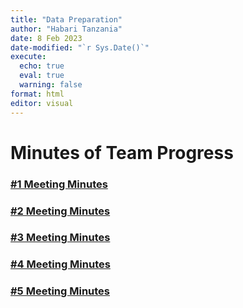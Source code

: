 ```yaml
---
title: "Data Preparation"
author: "Habari Tanzania"
date: 8 Feb 2023
date-modified: "`r Sys.Date()`"
execute: 
  echo: true
  eval: true
  warning: false
format: html
editor: visual
---
```


# Minutes of Team Progress

### [#1 Meeting Minutes](https://smu.sharepoint.com/:w:/t/VisualAnalytics382/EUG11CjyhtxOpgkl-jE8qfQBRXlMYXIVZFQ95jlTaBFn9g?e=roeD9A)

### [#2 Meeting Minutes](https://smu.sharepoint.com/:w:/t/VisualAnalytics382/EceHBT5xYBBLrLnqHbfHfHEBe3UGA_BJDs6haOBAu3yBzw?e=XiTC3z)

### [#3 Meeting Minutes](https://smu.sharepoint.com/:w:/t/VisualAnalytics382/EQ3lTuupKMBCo6nhs_6ksbgBCdfBvQ9KPZZ-8ruqbaG2Sg?e=zaU2K7)

### [#4 Meeting Minutes](https://smu.sharepoint.com/:w:/t/VisualAnalytics382/EUcSwI8K6b9Hm_qGyP6V_ZMB2Zn4m7cfUMSEq0ouFwdgug?e=YLAg0A)

### [#5 Meeting Minutes](https://smu.sharepoint.com/:w:/t/VisualAnalytics382/Ee8h4caJYk1NjlDO3GHhwh4B-nb8Ut91IvKBeaOUOjB1fw?e=o1jhOt)
